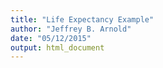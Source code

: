 ```yaml
---
title: "Life Expectancy Example"
author: "Jeffrey B. Arnold"
date: "05/12/2015"
output: html_document
---
```



